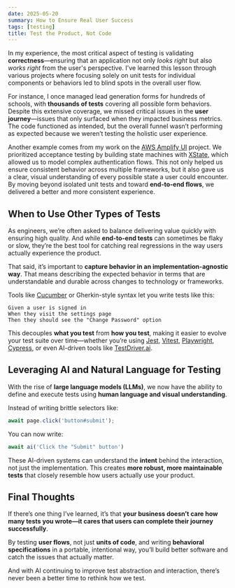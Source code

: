 ```yaml
---
date: 2025-05-20
summary: How to Ensure Real User Success
tags: [testing]
title: Test the Product, Not Code
---
```



In my experience, the most critical aspect of testing is validating **correctness**—ensuring that an application not only _looks right_ but also _works right_ from the user's perspective. I've learned this lesson through various projects where focusing solely on unit tests for individual components or behaviors led to blind spots in the overall user flow.

For instance, I once managed lead generation forms for hundreds of schools, with **thousands of tests** covering all possible form behaviors. Despite this extensive coverage, we missed critical issues in the **user journey**—issues that only surfaced when they impacted business metrics. The code functioned as intended, but the overall funnel wasn’t performing as expected because we weren’t testing the holistic user experience.

Another example comes from my work on the [AWS Amplify UI](https://ui.docs.amplify.aws/) project. We prioritized acceptance testing by building state machines with [XState](https://xstate.js.org/docs/), which allowed us to model complex authentication flows. This not only helped us ensure consistent behavior across multiple frameworks, but it also gave us a clear, visual understanding of every possible state a user could encounter. By moving beyond isolated unit tests and toward **end-to-end flows**, we delivered a better and more consistent experience.


## When to Use Other Types of Tests

As engineers, we’re often asked to balance delivering value quickly with ensuring high quality. And while **end-to-end tests** can sometimes be flaky or slow, they’re the best tool for catching real regressions in the way users actually experience the product.

That said, it’s important to **capture behavior in an implementation-agnostic way**. That means describing the expected behavior in terms that are understandable and durable across changes to technology or frameworks.

Tools like [Cucumber](https://cucumber.io/) or Gherkin-style syntax let you write tests like this:

```gherkin
Given a user is signed in
When they visit the settings page
Then they should see the "Change Password" option
```

This decouples **what you test** from **how you test**, making it easier to evolve your test suite over time—whether you’re using [Jest](https://jestjs.io/), [Vitest](https://vitest.dev/), [Playwright](https://playwright.dev/), [Cypress](https://www.cypress.io/), or even AI-driven tools like [TestDriver.ai](https://www.testdriver.ai/).

## Leveraging AI and Natural Language for Testing

With the rise of **large language models (LLMs)**, we now have the ability to define and execute tests using **human language and visual understanding**.

Instead of writing brittle selectors like:

```js
await page.click('button#submit');
```

You can now write:

```js
await ai('Click the "Submit" button')
```

These AI-driven systems can understand the **intent** behind the interaction, not just the implementation. This creates **more robust, more maintainable tests** that closely resemble how users actually use your product.

## Final Thoughts

If there’s one thing I’ve learned, it’s that **your business doesn’t care how many tests you wrote—it cares that users can complete their journey successfully**.

By testing **user flows**, not just **units of code**, and writing **behavioral specifications** in a portable, intentional way, you’ll build better software and catch the issues that actually matter.

And with AI continuing to improve test abstraction and interaction, there’s never been a better time to rethink how we test.
